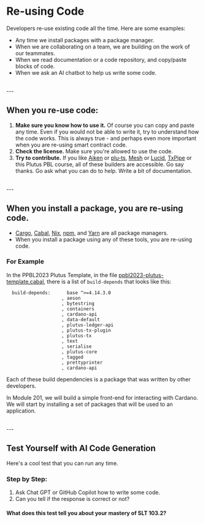 # Re-using Code

Developers re-use existing code all the time. Here are some examples:
- Any time we install packages with a package manager.
- When we are collaborating on a team, we are building on the work of our teammates.
- When we read documentation or a code repository, and copy/paste blocks of code.
- When we ask an AI chatbot to help us write some code.

<br />
---

## When you re-use code:
1. **Make sure you know how to use it.** Of course you can copy and paste any time. Even if you would not be able to write it, try to understand how the code works. This is always true - and perhaps even more important when you are re-using smart contract code.
2. **Check the license.** Make sure you're allowed to use the code.
3. **Try to contribute.** If you like [Aiken](https://aiken-lang.org/) or [plu-ts](https://pluts.harmoniclabs.tech/), [Mesh](https://meshjs.dev/) or [Lucid](https://github.com/spacebudz/lucid), [TxPipe](https://txpipe.io/) or this Plutus PBL course, all of these builders are accessible. Go say thanks. Go ask what you can do to help. Write a bit of documentation.

<br />
---

## When you install a package, you are re-using code.
- [Cargo](https://doc.rust-lang.org/cargo/), [Cabal](https://www.haskell.org/cabal/), [Nix](https://nixos.org/manual/nix/stable/package-management/package-management.html),  [npm](https://www.npmjs.com/), and [Yarn](https://yarnpkg.com/) are all package managers.
- When you install a package using any of these tools, you are re-using code.

### For Example
In the PPBL2023 Plutus Template, in the file [ppbl2023-plutus-template.cabal](https://gitlab.com/gimbalabs/ppbl-2023/ppbl2023-plutus-template/-/blob/main/ppbl2023-plutus-template.cabal), there is a list of `build-depends` that looks like this:
```cabal
  build-depends:      base ^>=4.14.3.0
                    , aeson
                    , bytestring
                    , containers
                    , cardano-api
                    , data-default
                    , plutus-ledger-api
                    , plutus-tx-plugin
                    , plutus-tx
                    , text
                    , serialise
                    , plutus-core
                    , tagged
                    , prettyprinter
                    , cardano-api
```

Each of these build dependencies is a package that was written by other developers.

In Module 201, we will build a simple front-end for interacting with Cardano. We will start by installing a set of packages that will be used to an application.

<br />
---

## Test Yourself with AI Code Generation
Here's a cool test that you can run any time.

### Step by Step:
1. Ask Chat GPT or GitHub Copilot how to write some code.
2. Can you tell if the response is correct or not?

#### What does this test tell you about your mastery of SLT 103.2?
